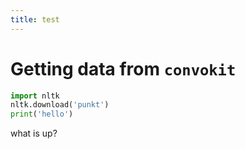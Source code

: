 ```yaml
---
title: test
---
```


# Getting data from `convokit`

```python
import nltk
nltk.download('punkt')
print('hello')
```

what is up?
